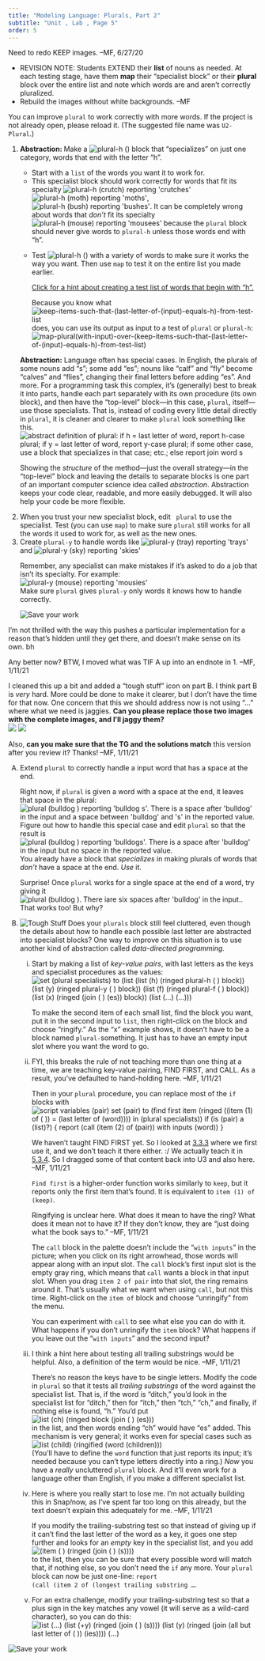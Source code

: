 ```yaml
---
title: "Modeling Language: Plurals, Part 2"
subtitle: "Unit , Lab , Page 5"
order: 5
---
```


::: todo
Need to redo KEEP images. --MF, 6/27/20
:::

::: todo
<ul>

<li>REVISION NOTE: Students EXTEND their <strong>list</strong> of nouns
as needed. At each testing stage, have them <strong>map</strong> their
"specialist block" or their <strong>plural </strong>block over the
entire list and note which words are and aren't correctly
pluralized.</li>

<li>Rebuild the images without white backgrounds. --MF</li>

</ul>
:::

<p>You can improve <code>plural</code> to work correctly with more
words. If the project is not already open, please reload it. (The
suggested file name was <code>U2-Plural</code>.)</p>

::: {#first .forYouToDo}
<ol>

<li>

<strong>Abstraction: </strong> Make a
<img src="/img/2-complexity/plural_h.png" title="plural-h ()" alt="plural-h ()"/>
block that "specializes" on just one category, words that end with the
letter "h".

<ul>

<li>Start with a <code>list</code> of the words you want it to work
for.</li>

<li>This specialist block should work correctly for words that fit its
specialty
<img src="/img/2-complexity/plural_h-crutch-with-result.png" title="plural-h (crutch) reporting &apos;crutches&apos;" alt="plural-h (crutch) reporting &apos;crutches&apos;"/>
<img src="/img/2-complexity/plural_h-moth-with-result.png" title="plural-h (moth) reporting &apos;moths&apos;" alt="plural-h (moth) reporting &apos;moths&apos;"/>,
<img src="/img/2-complexity/plural_h-bush-with-result.png" title="plural-h (bush) reporting &apos;bushes&apos;" alt="plural-h (bush) reporting &apos;bushes&apos;"/>.
It can be completely wrong about words that <em>don't</em> fit its
specialty
<img src="/img/2-complexity/plural_h-mouse-with-(wrong)result.png" title="plural-h (mouse) reporting &apos;mousees&apos;" alt="plural-h (mouse) reporting &apos;mousees&apos;"/>
because the <code>plural</code> block should never give words to
<code>plural-h</code> unless those words end with "h".</li>

<li>

Test
<img src="/img/2-complexity/plural_h.png" title="plural-h ()" alt="plural-h ()"/>
with a variety of words to make sure it works the way you want. Then use
<code>map</code> to test it on the entire list you made earlier.

::: endnote
<a href="#hint-just-hwords" data-toggle="collapse" title="Click for a hint about creating a test list of words that begin with 'h'.">Click
for a hint about creating a test list of words that begin with "h".</a>

::: {#hint-just-hwords .collapse}
Because you know what
<img src="/img/2-complexity/keep-items-such-that-(last-letter-of-(input)-equals-h)-from-test-list.png" title="keep-items-such-that-(last-letter-of-(input)-equals-h)-from-test-list" alt="keep-items-such-that-(last-letter-of-(input)-equals-h)-from-test-list"/>
does, you can use its output as input to a test of <code>plural</code>
or <code>plural-h</code>:<br />
<img src="/img/2-complexity/map-plural(with-input)-over-(keep-items-such-that-(last-letter-of-(input)-equals-h)-from-test-list).png" title="map-plural(with-input)-over-(keep-items-such-that-(last-letter-of-(input)-equals-h)-from-test-list)" alt="map-plural(with-input)-over-(keep-items-such-that-(last-letter-of-(input)-equals-h)-from-test-list)" class="indent"/>
:::
:::

</li>

</ul>

</li>

::: takeNote
<p><strong>Abstraction:</strong> Language often has special cases. In
English, the plurals of some nouns add "s"; some add "es"; nouns like
"calf" and "fly" become "calves" and "flies", changing their final
letters before adding "es". And more. For a programming task this
complex, it's (generally) best to break it into parts, handle each part
separately with its own procedure (its own block), and then have the
"top-level" block---in this case, <code>plural</code>, itself---use
those specialists. That is, instead of coding every little detail
directly in <code>plural</code>, it is cleaner and clearer to make
<code>plural</code> look something like this.<br />
<img src="/img/2-complexity/plural-abstract-definition.png" title="abstract definition of plural: if h = last letter of word, report h-case plural; if y = last letter of word, report y-case plural; if some other case, use a block that specializes in that case; etc.; else report join word s" alt="abstract definition of plural: if h = last letter of word, report h-case plural; if y = last letter of word, report y-case plural; if some other case, use a block that specializes in that case; etc.; else report join word s" class="indent noshadow"/></p>

<p>Showing<a name="abstraction" class="anchor"> </a>the
<em>structure</em> of the method---just the overall strategy---in the
"top-level" block and leaving the details to separate blocks is one part
of an important computer science idea called <em>abstraction</em>.
Abstraction keeps your code clear, readable, and more easily debugged.
It will also help your code be more flexible.</p>
:::

<li>When you trust your new specialist block, edit <code> plural</code>
to use the specialist. Test (you can use <code>map</code>) to make sure
<code>plural</code> still works for all the words it used to work for,
as well as the new ones.</li>

<li>Create <code>plural-y</code> to handle words like
<img src="/img/2-complexity/plural_y-tray-with-result.png" title="plural-y (tray) reporting &apos;trays&apos;" alt="plural-y (tray) reporting &apos;trays&apos;"/>
and
<img src="/img/2-complexity/plural_y-sky-with-result.png" title="plural-y (sky) reporting &apos;skies&apos;" alt="plural-y (sky) reporting &apos;skies&apos;"/></li>

::: endnote
Remember, any specialist can make mistakes if it's asked to do a job
that isn't its specialty. For example:<br />
<img src="/img/2-complexity/plural_y-mouse-with-(wrong)result.png" title="plural-y (mouse) reporting &apos;mousies&apos;" alt="plural-y (mouse) reporting &apos;mousies&apos;" class="indent"/><br />
Make sure <code>plural</code> gives <code>plural-y</code> only words it
knows how to handle correctly.
:::

<img src="/img/icons/save-now.png" title="Save your work" alt="Save your work" class="inline"/>

</ol>
:::

::: takeItFurther
::: todo
I'm not thrilled with the way this pushes a particular implementation
for a reason that's hidden until they get there, and doesn't make sense
on its own. bh

<p>Any better now? BTW, I moved what was TIF A up into an endnote in 1.
--MF, 1/11/21</p>
:::

::: todo
<p>I cleaned this up a bit and added a "tough stuff" icon on part B. I
think part B is <em>very</em> hard. More could be done to make it
clearer, but I don't have the time for that now. One concern that this
we should address now is not using "..." where what we need is jaggies.
<strong>Can you please replace those two images with the complete
images, and I'll jaggy them?</strong> <br />
<img src="/img/2-complexity/plural-specialists-list.png"/>
<img src="/img/2-complexity/match-vowels.png"/></p>

<p>Also, <strong>can you make sure that the TG and the solutions
match</strong> this version after you review it? Thanks! --MF,
1/11/21</p>
:::

<ol type="A">

<li>

Extend <code>plural</code> to correctly handle a input word that has a
space at the end.

::: endnote
<p>Right now, if <code>plural</code> is given a word with a space at the
end, it leaves that space in the plural:<br />
<img src="/img/2-complexity/plural-bulldog[space]-with-result(bulldog[space]s).png" title="plural (bulldog ) reporting &apos;bulldog s&apos;. There is a space after &apos;bulldog&apos; in the input and a space between &apos;bulldog&apos; and &apos;s&apos; in the reported value." alt="plural (bulldog ) reporting &apos;bulldog s&apos;. There is a space after &apos;bulldog&apos; in the input and a space between &apos;bulldog&apos; and &apos;s&apos; in the reported value." class="indent"/><br />
Figure out how to handle this special case and edit <code>plural</code>
so that the result is<br />
<img src="/img/2-complexity/plural-bulldog[space]-with-result(bulldogs).png" title="plural (bulldog ) reporting &apos;bulldogs&apos;. There is a space after &apos;bulldog&apos; in the input but no space in the reported value." alt="plural (bulldog ) reporting &apos;bulldogs&apos;. There is a space after &apos;bulldog&apos; in the input but no space in the reported value." class="indent"/><br />
You already have a block that <em>specializes</em> in making plurals of
words that <em>don't</em> have a space at the end. <em>Use</em> it.</p>
:::

<p>Surprise! Once <code>plural</code> works for a single space at the
end of a word, try giving it
<img src="/img/2-complexity/plural-bulldog[four-spaces].png" title="plural (bulldog  ). There iare six spaces after &apos;bulldog&apos; in the input." alt="plural (bulldog  ). There iare six spaces after &apos;bulldog&apos; in the input."/>.
That works too! But why?</p>

</li>

<li>

<img src="/img/icons/tough-stuff.png" title="Tough Stuff" alt="Tough Stuff" class="imageRight"/>
Does your <code>plurals</code> block still feel cluttered, even though
the details about how to handle each possible last letter are abstracted
into specialist blocks? One way to improve on this situation is to use
another kind of abstraction called <em>data-directed programming.</em>

<ol style="list-style-type: lower-roman">

<li>

Start by making a list of <em>key-value pairs</em>, with last letters as
the keys and specialist procedures as the values:<br />
<img src="/img/2-complexity/plural-specialists-list.png" title="set (plural specialists) to (list (list (h) (ringed plural-h ( ) block)) (list (y) (ringed plural-y ( ) block)) (list (f) (ringed plural-f ( ) block)) (list (x) (ringed (join ( ) (es)) block)) (list (...) (...)))" alt="set (plural specialists) to (list (list (h) (ringed plural-h ( ) block)) (list (y) (ringed plural-y ( ) block)) (list (f) (ringed plural-f ( ) block)) (list (x) (ringed (join ( ) (es)) block)) (list (...) (...)))" class="indent"/><br />

::: narrowpurple
To make the second item of each small list, find the block you want, put
it in the second input to <code>list</code>, then right-click on the
block and choose "ringify." As the "x" example shows, it doesn't have to
be a block named <code>plural-</code>something. It just has to have an
empty input slot where you want the word to go.
:::

</li>

<li>

::: comment
FYI, this breaks the rule of not teaching more than one thing at a time,
we are teaching key-value pairing, FIND FIRST, and CALL. As a result,
you've defaulted to hand-holding here. --MF, 1/11/21
:::

Then in your <code>plural</code> procedure, you can replace most of the
<code>if</code> blocks with<br />
<img src="/img/2-complexity/plural-specialist-dispatch.png" title="script variables (pair)
set (pair) to (find first item (ringed ((item (1) of ( )) = (last letter of (word)))) in (plural specialists))
if (is (pair) a (list)?) {
report (call (item (2) of (pair)) with inputs (word))
}" alt="script variables (pair)
set (pair) to (find first item (ringed ((item (1) of ( )) = (last letter of (word)))) in (plural specialists))
if (is (pair) a (list)?) {
report (call (item (2) of (pair)) with inputs (word))
}" class="indent"/><br />

::: narrowpurple
::: todo
We haven't taught FIND FIRST yet. So I looked at
<a href="/unit-3/lab-3/3-checking-for-ties.html">3.3.3</a>
where we first use it, and we don't teach it there either. :/ We
actually teach it in
<a href="/unit-5/lab-3/4-filtering-data.html">5.3.4</a>.
So I dragged some of that content back into U3 and also here. --MF,
1/11/21
:::

<p><code>Find first</code> is a higher-order function works similarly to
<code>keep</code>, but it reports only the first item that's found. It
is equivalent to <code>item (1) of (keep)</code>.</p>

::: commentBig
Ringifying is unclear here. What does it mean to have the ring? What
does it mean not to have it? If they don't know, they are "just doing
what the book says to." --MF, 1/11/21
:::

<p>The <code>call</code> block in the palette doesn't include the
"<code>with inputs</code>" in the picture; when you click on its right
arrowhead, those words will appear along with an input slot. The
<code>call</code> block's first input slot is the empty gray ring, which
means that <code>call</code> wants a block in that input slot. When you
drag <code>item 2 of pair</code> into that slot, the ring remains around
it. That's usually what we want when using <code>call</code>, but not
this time. Right-click on the <code>item of</code> block and choose
"unringify" from the menu.</p>

::: endnote
You can experiment with <code>call</code> to see what else you can do
with it. What happens if you don't unringify the <code>item</code>
block? What happens if you leave out the "<code>with inputs</code>" and
the second input?
:::
:::

</li>

<li>

::: comment
I think a hint here about testing all trailing substrings would be
helpful. Also, a definition of the term would be nice. --MF, 1/11/21
:::

There's no reason the keys have to be single letters. Modify the code in
<code>plural</code> so that it tests all <em>trailing substrings</em> of
the word against the specialist list. That is, if the word is "ditch,"
you'd look in the specialist list for "ditch," then for "itch," then
"tch," "ch," and finally, if nothing else is found, "h." You'd put<br />
<img src="/img/2-complexity/ch-dispatch.png" title="list (ch) (ringed block (join ( ) (es)))" alt="list (ch) (ringed block (join ( ) (es)))" class="indent"/><br />
in the list, and then words ending "ch" would have "es" added. This
mechanism is very general; it works even for special cases such as<br />
<img src="/img/2-complexity/child-dispatch.png" title="list (child) (ringified (word (children)))" alt="list (child) (ringified (word (children)))" class="indent"/><br />
(You'll have to define the <code>word</code> function that just reports
its input; it's needed because you can't type letters directly into a
ring.) <em>Now</em> you have a <em>really</em> uncluttered
<code>plural</code> block. And it'll even work for a language other than
English, if you make a different specialist list.

</li>

<li>

::: comment
Here is where you really start to lose me. I'm not actually building
this in Snap<em>!</em>now, as I've spent far too long on this already,
but the text doesn't explain this adequately for me. --MF, 1/11/21
:::

If you modify the trailing-substring test so that instead of giving up
if it can't find the last letter of the word as a key, it goes one step
further and looks for an <em>empty</em> key in the specialist list, and
you add<br />
<img src="/img/2-complexity/default-dispatch.png" title="(item ( ) (ringed (join ( ) (s))))" alt="(item ( ) (ringed (join ( ) (s))))" class="indent"/><br />
to the list, then you can be sure that every possible word will match
that, if nothing else, so you don't need the <code>if</code> any more.
Your <code>plural</code> block can now be just one-line: <code>report
(call (item 2 of (longest trailing substring ...</code>.

</li>

<li>For an extra challenge, modify your trailing-substring test so that
a plus sign in the key matches any vowel (it will serve as a wild-card
character), so you can do this:<br />
<img src="/img/2-complexity/match-vowels.png" title="list (...) (list (+y) (ringed (join ( ) (s)))) (list (y) (ringed (join (all but last letter of ( )) (ies)))) (...)" alt="list (...) (list (+y) (ringed (join ( ) (s)))) (list (y) (ringed (join (all but last letter of ( )) (ies)))) (...)" class="indent"/></li>

</ol>

</li>

</ol>

<img src="/img/icons/save-now.png" title="Save your work" alt="Save your work" class="inline"/>
:::
